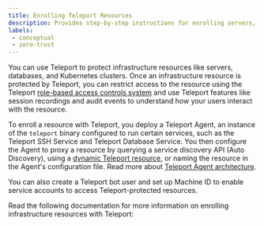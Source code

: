```yaml
---
title: Enrolling Teleport Resources
description: Provides step-by-step instructions for enrolling servers, databases, and other infrastructure resources with your Teleport cluster.
labels:
 - conceptual
 - zero-trust
---
```


You can use Teleport to protect infrastructure resources like servers,
databases, and Kubernetes clusters. Once an infrastructure resource is protected
by Teleport, you can restrict access to the resource using the Teleport
[role-based access controls
system](../admin-guides/access-controls/access-controls.mdx) and use Teleport
features like session recordings and audit events to understand how your users
interact with the resource.

To enroll a resource with Teleport, you deploy a Teleport Agent, an instance of
the `teleport` binary configured to run certain services, such as the Teleport
SSH Service and Teleport Database Service. You then configure the Agent to proxy
a resource by querying a service discovery API (Auto Discovery), using a
[dynamic Teleport
resource](../admin-guides/infrastructure-as-code/infrastructure-as-code.mdx), or
naming the resource in the Agent's configuration file. Read more about [Teleport
Agent architecture](../reference/architecture/agents.mdx).

You can also create a Teleport bot user and set up Machine ID to enable service
accounts to access Teleport-protected resources.

Read the following documentation for more information on enrolling
infrastructure resources with Teleport:

<DocCardList />

